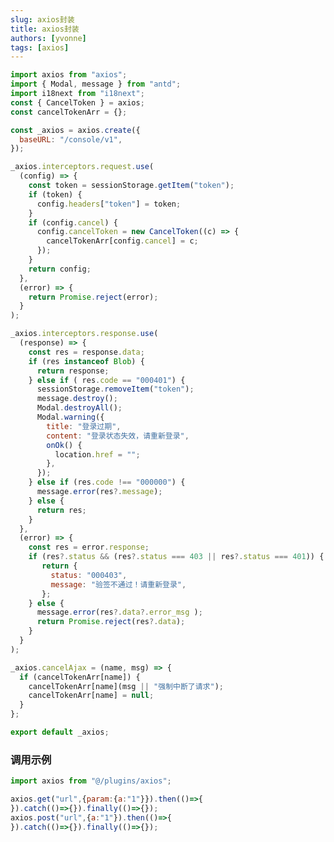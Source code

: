 ```yaml
---
slug: axios封装
title: axios封装
authors: [yvonne]
tags: [axios]
---
```

<!--truncate-->

```javascript title="@/plugins/axios.js"
import axios from "axios";
import { Modal, message } from "antd";
import i18next from "i18next";
const { CancelToken } = axios;
const cancelTokenArr = {};

const _axios = axios.create({
  baseURL: "/console/v1",
});

_axios.interceptors.request.use(
  (config) => {
    const token = sessionStorage.getItem("token");
    if (token) {
      config.headers["token"] = token;
    }
    if (config.cancel) {
      config.cancelToken = new CancelToken((c) => {
        cancelTokenArr[config.cancel] = c;
      });
    }
    return config;
  },
  (error) => {
    return Promise.reject(error);
  }
);

_axios.interceptors.response.use(
  (response) => {
    const res = response.data;
    if (res instanceof Blob) {
      return response;
    } else if ( res.code == "000401") {
      sessionStorage.removeItem("token");
      message.destroy();
      Modal.destroyAll();
      Modal.warning({
        title: "登录过期",
        content: "登录状态失效，请重新登录",
        onOk() {
          location.href = "";
        },
      });
    } else if (res.code !== "000000") {
      message.error(res?.message);
    } else {
      return res;
    }
  },
  (error) => {
    const res = error.response;
    if (res?.status && (res?.status === 403 || res?.status === 401)) {
       return {
         status: "000403",
         message: "验签不通过！请重新登录",
       };
    } else {
      message.error(res?.data?.error_msg );
      return Promise.reject(res?.data);
    }
  }
);

_axios.cancelAjax = (name, msg) => {
  if (cancelTokenArr[name]) {
    cancelTokenArr[name](msg || "强制中断了请求");
    cancelTokenArr[name] = null;
  }
};

export default _axios;
```

### 调用示例
```javascript 
import axios from "@/plugins/axios"; 

axios.get("url",{param:{a:"1"}}).then(()=>{
}).catch(()=>{}).finally(()=>{});
axios.post("url",{a:"1"}).then(()=>{
}).catch(()=>{}).finally(()=>{});
```
 